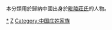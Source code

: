 {{Catnav|頁面分類|历史|歷史學|系譜學|漢族姓氏}}
{{Catnav|頁面分類|人文學科|歷史學|系譜學|漢族姓氏}}
{{Catnav|頁面分類|人类学|文化人类学|家世與傳承|系譜學|漢族姓氏}}

本分類用於歸納中國出身於[[毗陵莊氏|毗陵莊氏]]的人物。

[[Category:武進人|*]]
[[Category:常州家族|Z]]
[[Category:中国庄姓家族|Category:中国庄姓家族]]